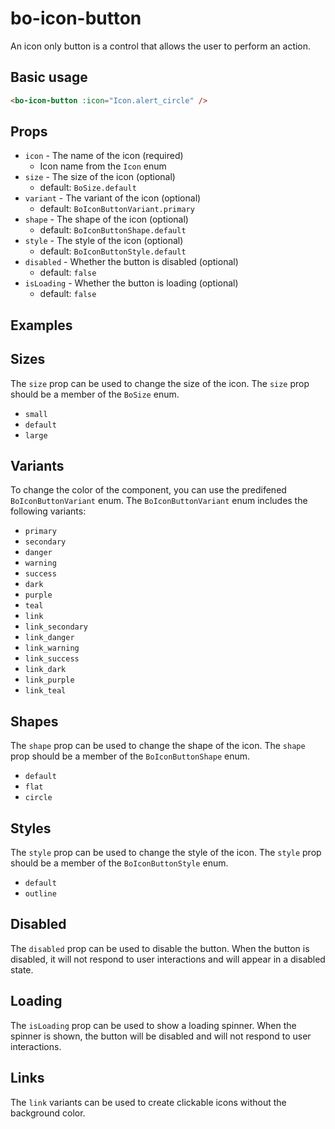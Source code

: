 
<Meta
	title="Components/bo-icon-button"
	component={BoIconButtonStories.BoIconButton}
/>

# bo-icon-button

An icon only button is a control that allows the user to perform an action.

## Basic usage

```html
<bo-icon-button :icon="Icon.alert_circle" />
```

## Props

- `icon` - The name of the icon (required)
  - Icon name from the `Icon` enum
- `size` - The size of the icon (optional)
  - default: `BoSize.default`
- `variant` - The variant of the icon (optional)
  - default: `BoIconButtonVariant.primary`
- `shape` - The shape of the icon (optional)
  - default: `BoIconButtonShape.default`
- `style` - The style of the icon (optional)
  - default: `BoIconButtonStyle.default`
- `disabled` - Whether the button is disabled (optional)
  - default: `false`
- `isLoading` - Whether the button is loading (optional)
  - default: `false`

## Examples

<Canvas of={BoIconButtonStories.Example} />
<Controls of={BoIconButtonStories.Example} />

## Sizes

The `size` prop can be used to change the size of the icon. The `size` prop should be a member of the `BoSize` enum.

- `small`
- `default`
- `large`

<Canvas of={BoIconButtonStories.Sizes} />

## Variants

To change the color of the component, you can use the predifened `BoIconButtonVariant` enum. The `BoIconButtonVariant` enum includes the following variants:

- `primary`
- `secondary`
- `danger`
- `warning`
- `success`
- `dark`
- `purple`
- `teal`
- `link`
- `link_secondary`
- `link_danger`
- `link_warning`
- `link_success`
- `link_dark`
- `link_purple`
- `link_teal`

<Canvas of={BoIconButtonStories.Variants} />

## Shapes

The `shape` prop can be used to change the shape of the icon. The `shape` prop should be a member of the `BoIconButtonShape` enum.

- `default`
- `flat`
- `circle`

<Canvas of={BoIconButtonStories.Shapes} />

## Styles

The `style` prop can be used to change the style of the icon. The `style` prop should be a member of the `BoIconButtonStyle` enum.

- `default`
- `outline`

<Canvas of={BoIconButtonStories.Styles} />

## Disabled

The `disabled` prop can be used to disable the button. When the button is disabled, it will not respond to user interactions and will appear in a disabled state.

<Canvas of={BoIconButtonStories.Disabled} />

## Loading

The `isLoading` prop can be used to show a loading spinner. When the spinner is shown, the button will be disabled and will not respond to user interactions.

<Canvas of={BoIconButtonStories.IsLoading} />

## Links

The `link` variants can be used to create clickable icons without the background color.

<Canvas of={BoIconButtonStories.Links} />
